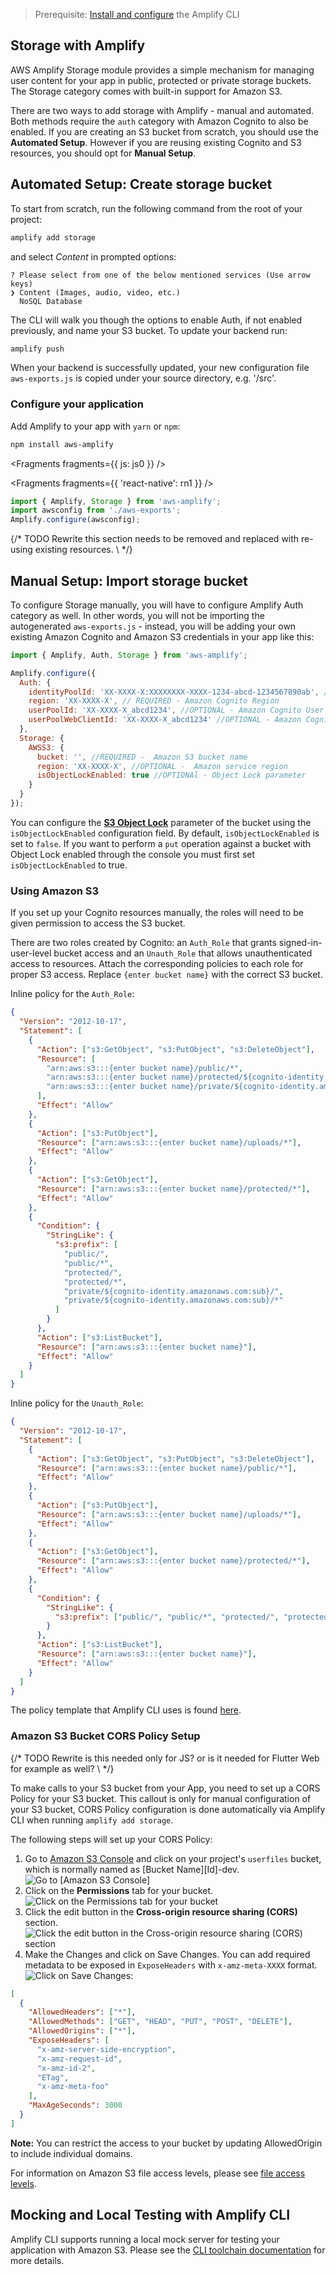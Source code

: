 > Prerequisite: [Install and configure](/cli/start/install) the Amplify CLI

## Storage with Amplify

AWS Amplify Storage module provides a simple mechanism for managing user content for your app in public, protected or private storage buckets. The Storage category comes with built-in support for Amazon S3.

There are two ways to add storage with Amplify - manual and automated. Both methods require the `auth` category with Amazon Cognito to also be enabled. If you are creating an S3 bucket from scratch, you should use the **Automated Setup**. However if you are reusing existing Cognito and S3 resources, you should opt for **Manual Setup**.

## Automated Setup: Create storage bucket

To start from scratch, run the following command from the root of your project:

```bash
amplify add storage
```

and select _Content_ in prompted options:

```console
? Please select from one of the below mentioned services (Use arrow keys)
❯ Content (Images, audio, video, etc.)
  NoSQL Database
```

The CLI will walk you though the options to enable Auth, if not enabled previously, and name your S3 bucket. To update your backend run:

```bash
amplify push
```

When your backend is successfully updated, your new configuration file `aws-exports.js` is copied under your source directory, e.g. '/src'.

### Configure your application

Add Amplify to your app with `yarn` or `npm`:

```bash
npm install aws-amplify
```


<Fragments fragments={{ js: js0 }} />


<Fragments fragments={{ 'react-native': rn1 }} />

```javascript
import { Amplify, Storage } from 'aws-amplify';
import awsconfig from './aws-exports';
Amplify.configure(awsconfig);
```

{/* TODO Rewrite this section needs to be removed and replaced with re-using existing resources. \ */}

## Manual Setup: Import storage bucket

To configure Storage manually, you will have to configure Amplify Auth category as well. In other words, you will not be importing the autogenerated `aws-exports.js` - instead, you will be adding your own existing Amazon Cognito and Amazon S3 credentials in your app like this:

```javascript
import { Amplify, Auth, Storage } from 'aws-amplify';

Amplify.configure({
  Auth: {
    identityPoolId: 'XX-XXXX-X:XXXXXXXX-XXXX-1234-abcd-1234567890ab', //REQUIRED - Amazon Cognito Identity Pool ID
    region: 'XX-XXXX-X', // REQUIRED - Amazon Cognito Region
    userPoolId: 'XX-XXXX-X_abcd1234', //OPTIONAL - Amazon Cognito User Pool ID
    userPoolWebClientId: 'XX-XXXX-X_abcd1234' //OPTIONAL - Amazon Cognito Web Client ID
  },
  Storage: {
    AWSS3: {
      bucket: '', //REQUIRED -  Amazon S3 bucket name
      region: 'XX-XXXX-X', //OPTIONAL -  Amazon service region
      isObjectLockEnabled: true //OPTIONAl - Object Lock parameter
    }
  }
});
```

You can configure the [**S3 Object Lock**](https://aws.amazon.com/blogs/storage/protecting-data-with-amazon-s3-object-lock/) parameter of the bucket using the `isObjectLockEnabled` configuration field. By default, `isObjectLockEnabled` is set to `false`. If you want to perform a `put` operation against a bucket with Object Lock enabled through the console you must first set `isObjectLockEnabled` to true.

### Using Amazon S3

If you set up your Cognito resources manually, the roles will need to be given permission to access the S3 bucket.

There are two roles created by Cognito: an `Auth_Role` that grants signed-in-user-level bucket access and an `Unauth_Role` that allows unauthenticated access to resources. Attach the corresponding policies to each role for proper S3 access. Replace `{enter bucket name}` with the correct S3 bucket.

Inline policy for the `Auth_Role`:

```json
{
  "Version": "2012-10-17",
  "Statement": [
    {
      "Action": ["s3:GetObject", "s3:PutObject", "s3:DeleteObject"],
      "Resource": [
        "arn:aws:s3:::{enter bucket name}/public/*",
        "arn:aws:s3:::{enter bucket name}/protected/${cognito-identity.amazonaws.com:sub}/*",
        "arn:aws:s3:::{enter bucket name}/private/${cognito-identity.amazonaws.com:sub}/*"
      ],
      "Effect": "Allow"
    },
    {
      "Action": ["s3:PutObject"],
      "Resource": ["arn:aws:s3:::{enter bucket name}/uploads/*"],
      "Effect": "Allow"
    },
    {
      "Action": ["s3:GetObject"],
      "Resource": ["arn:aws:s3:::{enter bucket name}/protected/*"],
      "Effect": "Allow"
    },
    {
      "Condition": {
        "StringLike": {
          "s3:prefix": [
            "public/",
            "public/*",
            "protected/",
            "protected/*",
            "private/${cognito-identity.amazonaws.com:sub}/",
            "private/${cognito-identity.amazonaws.com:sub}/*"
          ]
        }
      },
      "Action": ["s3:ListBucket"],
      "Resource": ["arn:aws:s3:::{enter bucket name}"],
      "Effect": "Allow"
    }
  ]
}
```

Inline policy for the `Unauth_Role`:

```json
{
  "Version": "2012-10-17",
  "Statement": [
    {
      "Action": ["s3:GetObject", "s3:PutObject", "s3:DeleteObject"],
      "Resource": ["arn:aws:s3:::{enter bucket name}/public/*"],
      "Effect": "Allow"
    },
    {
      "Action": ["s3:PutObject"],
      "Resource": ["arn:aws:s3:::{enter bucket name}/uploads/*"],
      "Effect": "Allow"
    },
    {
      "Action": ["s3:GetObject"],
      "Resource": ["arn:aws:s3:::{enter bucket name}/protected/*"],
      "Effect": "Allow"
    },
    {
      "Condition": {
        "StringLike": {
          "s3:prefix": ["public/", "public/*", "protected/", "protected/*"]
        }
      },
      "Action": ["s3:ListBucket"],
      "Resource": ["arn:aws:s3:::{enter bucket name}"],
      "Effect": "Allow"
    }
  ]
}
```

The policy template that Amplify CLI uses is found [here](https://github.com/aws-amplify/amplify-cli/blob/b12d20b9d85f7fc6abf7e2f7fbe11e1a108911b9/packages/amplify-category-storage/provider-utils/awscloudformation/cloudformation-templates/s3-cloudformation-template.json).

### Amazon S3 Bucket CORS Policy Setup

{/* TODO Rewrite is this needed only for JS? or is it needed for Flutter Web for example as well? \ */}

<Callout warning>

To make calls to your S3 bucket from your App, you need to set up a CORS Policy for your S3 bucket. This callout is only for manual configuration of your S3 bucket, CORS Policy configuration is done automatically via Amplify CLI when running `amplify add storage`.

</Callout>

The following steps will set up your CORS Policy:

1. Go to [Amazon S3 Console](https://s3.console.aws.amazon.com/s3/home?region=us-east-1) and click on your project's `userfiles` bucket, which is normally named as [Bucket Name][Id]-dev. ![Go to [Amazon S3 Console]](/images/storage/CORS1.png)
2. Click on the **Permissions** tab for your bucket. ![Click on the **Permissions** tab for your bucket](/images/storage/CORS2.png)
3. Click the edit button in the **Cross-origin resource sharing (CORS)** section. ![Click the edit button in the **Cross-origin resource sharing (CORS)** section](/images/storage/CORS3.png)
4. Make the Changes and click on Save Changes. You can add required metadata to be exposed in `ExposeHeaders` with `x-amz-meta-XXXX` format. ![Click on Save Changes:](/images/storage/CORS4.png)

```json
[
  {
    "AllowedHeaders": ["*"],
    "AllowedMethods": ["GET", "HEAD", "PUT", "POST", "DELETE"],
    "AllowedOrigins": ["*"],
    "ExposeHeaders": [
      "x-amz-server-side-encryption",
      "x-amz-request-id",
      "x-amz-id-2",
      "ETag",
      "x-amz-meta-foo"
    ],
    "MaxAgeSeconds": 3000
  }
]
```

<Callout>

**Note:** You can restrict the access to your bucket by updating AllowedOrigin to include individual domains.

</Callout>

For information on Amazon S3 file access levels, please see [file access levels](/lib/storage/configureaccess).

## Mocking and Local Testing with Amplify CLI

Amplify CLI supports running a local mock server for testing your application with Amazon S3. Please see the [CLI toolchain documentation](/cli/usage/mock) for more details.
